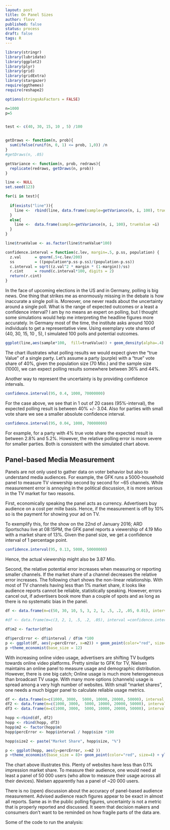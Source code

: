 ```yaml
---
layout: post
title: On Panel Sizes
author: flovv
published: false
status: process
draft: false
tags: R 
---
```



```r
library(stringr)
library(lubridate)
library(ggplot2)
library(plyr)
library(grid)
library(gridExtra)
library(stargazer)
require(ggthemes)
require(reshape2)

options(stringsAsFactors = FALSE)

n=1000
p=5


test <- c(40, 30, 15, 10 , 5) /100


getDraws <- function(n, prob){
  sum(ifelse(runif(n, 0, 1) <= prob, 1,0)) /n
}
#getDraws(n, .05)

getVariance <- function(n, prob, redraws){
  replicate(redraws, getDraws(n, prob))
}

line <- NULL
set.seed(123)

for(i in test){
  
  if(exists("line")){
    line <-  rbind(line, data.frame(sample=getVariance(n, i, 100), trueValue =i))
  }
  else{
    line <-  data.frame(sample=getVariance(n, i, 100), trueValue =i)
  }
}

line$trueValue <- as.factor(line$trueValue*100)

confidence.interval = function(c.lev, margin=.5, p.ss, population) {
  z.val      = qnorm(.5+c.lev/200)
  ss         = ((population*p.ss-p.ss)/(population-p.ss))
  c.interval = sqrt((z.val^2 * margin * (1-margin))/ss)
  r.cint     = round(c.interval*100, digits = 2)
  return(r.cint)
}

```


In the face of upcoming elections in the US and in Germany, polling is big news.
One thing that strikes me as enormously missing in the debate is how inaccurate a single poll is. Moreover, one never reads about the uncertainty around a single poll. What is the range of expected outcomes or a least a confidence interval?
I am by no means an expert on polling, but I thought some simulations would help me interpreting the headline figures more accurately.
In Germany most of the time, the institute asks around 1000 individuals to get a representative view. Using exemplary vote shares of (40, 30, 15, 10 , 5), I simulated 100 polls and potential outcomes.



```r

ggplot(line,aes(sample*100,  fill=trueValue)) + geom_density(alpha=.4) + xlab("Vote Share in %") + theme_economist(base_size = 12) + ggtitle("Results of simulating potential polling results")

```

The chart illustrates what polling results we would expect given the "true Value" of a single party.
Let's assume a party (purple) with a "true" vote share of 40%, given the population size (70 Mio.) and the sample size (1000), we can expect polling results somewhere between 36% and 44%.

Another way to represent the uncertainty is by providing confidence intervals. 
```r
confidence.interval(95, 0.4, 1000, 70000000)
```

For the case above, we see that in 1 out of 20 cases (95%-interval), the expected polling result is between 40% +/- 3.04. 
Also for parties with small vote share we see a smaller absolute confidence interval. 

```r
confidence.interval(95, 0.04, 1000, 70000000)
```
For example, for a party with 4% true vote share the expected result is between 2.8% and 5.2%. However, the relative polling error is more severe for smaller parties. Both is consistent with the simulated chart above.

## Panel-based Media Measurement
Panels are not only used to gather data on voter behavior but also to understand media audiences.
For example, the GFK runs a 5000-household panel to measure TV viewership second by second for ~65 channels.
While measurement error is annoying in the political discussion, it is more serious in the TV market for two reasons.

First, economically speaking the panel acts as currency. Advertisers buy audience on a cost per mille basis. Hence, if the measurement is off by 10% so is the payment for showing your ad on TV.

To exemplify this, for the show on the 22nd of January 2016; ARD	Sportschau live at 08:15PM, the GFK panel reports a viewership of 4.19 Mio with a market share of 13%.
Given the panel size, we get a confidence interval of 1 percentage point.
```r
confidence.interval(95, 0.13, 5000, 50000000)
```
Hence, the actual viewership might also be 3.87 Mio. 


Second, the relative potential error increases when measuring or reporting smaller channels. If the market share of a channel decreases the relative error increases. The following chart shows the non-linear relationship.
With most of TV channels having less than 1% market share, it looks like audience reports cannot be reliable, statistically speaking.
However, errors cancel out, if advertisers book more than a couple of spots and as long as there is no systematic bias in the panel.


```r

df <- data.frame(m=c(50, 30, 10, 5, 3, 2, 1, .5, .2, .05, 0.01), interval =confidence.interval(95, c(50, 30, 10, 5, 3, 2, 1, .5, .2, .05, 0.01)/100 , 5000, 50000000), order= seq(1,11,1) )

#df <- data.frame(m=c(3, 2, 1, .5, .2, .05), interval =confidence.interval(99, c(3, 2, 1, .5, .2, .05)/100 , 5000, 50000000) )

df$m2 <- factor(df$m)

df$percError <- df$interval / df$m *100
p <- ggplot(df, aes(y=percError, x=m2)) + geom_point(color="red", size=3)  + ylab("Relative Error, %") + xlab("TV Market Share (%) / Page Impression Share of a Website (%)") + ggtitle("Panel Size 5000, Population 50 Mio")
p +theme_economist(base_size = 12)

```

With increasing online video usage, advertisers are shifting TV budgets towards online video platforms. Pretty similar to GFK for TV, Nielsen maintains an online panel to measure usage and demographic distribution. 
However, there is one big catch; Online usage is much more heterogeneous than broadcast TV usage. With many more options (channels) usage is spread among a very high number of websites. With small "market shares", one needs a much bigger panel to calculate reliable usage metrics.


```r

df <- data.frame(m=c(1000, 3000,  5000, 10000, 20000, 50000), interval =confidence.interval(99,  1/100 , c(1000, 3000,  5000, 10000, 20000, 50000), 50000000), order= seq(1,6,1), size=1 )
df2 <- data.frame(m=c(1000, 3000,  5000, 10000, 20000, 50000), interval =confidence.interval(99,  .5/100 , c(1000, 3000,  5000, 10000, 20000, 50000), 50000000), order= seq(1,6,1), size=.5 )
df3 <- data.frame(m=c(1000, 3000,  5000, 10000, 20000, 50000), interval =confidence.interval(99,  .1/100 , c(1000, 3000,  5000, 10000, 20000, 50000), 50000000), order= seq(1,6,1), size=.1 )

hopp <-rbind(df, df2)
hopp <- rbind(hopp, df3)
hopp$m2 <- factor(hopp$m)
hopp$percError <- hopp$interval / hopp$size *100

hopp$size2 <- paste("Market Share", hopp$size, "%")

p <- ggplot(hopp, aes(y=percError, x=m2 ))
p +theme_economist(base_size = 8)+ geom_point(color="red", size=4) + ylab("Relative Error, %") + xlab("Panel Size") + ggtitle("Varying Panel Size, Population 50 Mio, Varying Website Size") + facet_grid(~size2)

```

The chart above illustrates this. Plenty of websites have less than 0.1% impression market share. To measure their audience, one would need at least a panel of 50 000 users (who allow to measure their usage across all their devices). Nielsen apparently has a panel of ~20 000 users.

There is no (open) discussion about the accuracy of panel-based audience measurement. Advised audience reach figures appear to be exact in almost all reports. 
Same as in the public polling figures, uncertainty is not a metric that is properly reported and discussed. It seem that decision makers and consumers don't want to be reminded on how fragile parts of the data are.

Some of the code to run the analysis:

<script src="https://gist.github.com/flovv/be6e1c027409e36ec316.js"></script>
